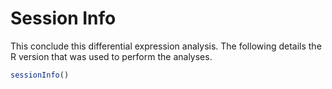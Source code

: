# Session Info
This conclude this differential expression analysis. The following details
the R version that was used to perform the analyses.

```r
sessionInfo()
```
